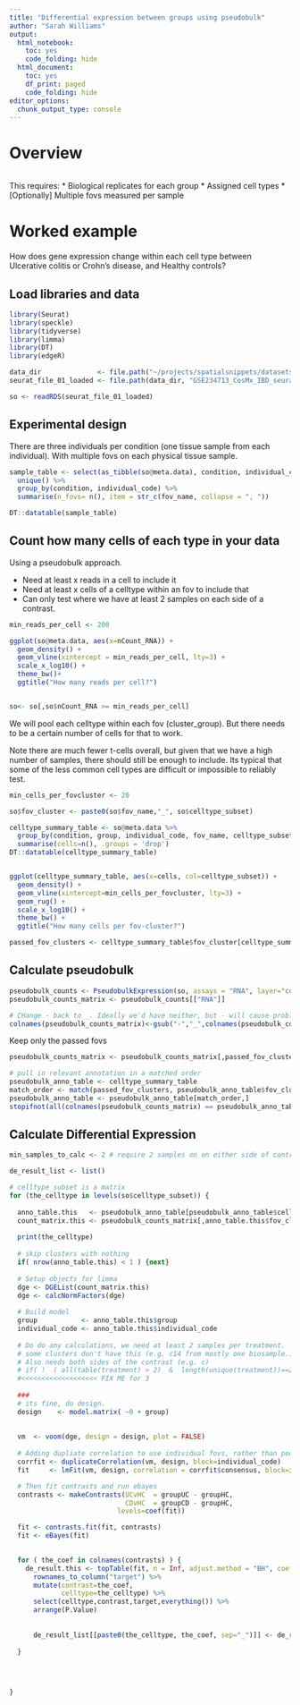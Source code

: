 ```yaml
---
title: "Differential expression between groups using pseudobulk"
author: "Sarah Williams"
output:
  html_notebook: 
    toc: yes
    code_folding: hide
  html_document:
    toc: yes
    df_print: paged
    code_folding: hide
editor_options:
  chunk_output_type: console
---
```


<!-- keywords

insituspatial
seurat
de
test

-->

# Overview



<IMAGE HERE>

This requires:
* Biological replicates for each group
* Assigned cell types
* [Optionally] Multiple fovs measured per sample





# Worked example 

How does gene expression change within each cell type between Ulcerative colitis or Crohn's disease, and Healthy controls?

## Load libraries and data

```r
library(Seurat)
library(speckle)
library(tidyverse)
library(limma)
library(DT)
library(edgeR)
```

```r
data_dir              <- file.path("~/projects/spatialsnippets/datasets/GSE234713_IBDcosmx_GarridoTrigo2023/processed_data") 
seurat_file_01_loaded <- file.path(data_dir, "GSE234713_CosMx_IBD_seurat_01_loaded.RDS")
```


```r
so <- readRDS(seurat_file_01_loaded)
```

## Experimental design

<!-- Move this to own page? --->

There are three individuals per condition (one tissue sample from each individual). With multiple fovs on each physical tissue sample.
```r
sample_table <- select(as_tibble(so@meta.data), condition, individual_code, fov_name) %>%
  unique() %>% 
  group_by(condition, individual_code) %>% 
  summarise(n_fovs= n(), item = str_c(fov_name, collapse = ", "))

DT::datatable(sample_table)
```






## Count how many cells of each type in your data

Using a pseudobulk approach.


* Need at least x reads in a cell to include it
* Need at least x cells of a celltype within an fov to include that
* Can only test where we have at least 2 samples on each side of a contrast.


```r
min_reads_per_cell <- 200

ggplot(so@meta.data, aes(x=nCount_RNA)) +
  geom_density() +
  geom_vline(xintercept = min_reads_per_cell, lty=3) +
  scale_x_log10() +
  theme_bw()+
  ggtitle("How many reads per cell?")


so<- so[,so$nCount_RNA >= min_reads_per_cell]
```



We will pool each celltype within each fov (cluster_group). But there needs to be a certain number of cells for that to work.


Note there are much fewer t-cells overall, but given that we have a high number of samples, there should still be enough to include.  Its typical that some of the less common cell types are difficult or impossible to reliably test.

```r
min_cells_per_fovcluster <- 20

so$fov_cluster <- paste0(so$fov_name,"_", so$celltype_subset)

celltype_summary_table <- so@meta.data %>% 
  group_by(condition, group, individual_code, fov_name, celltype_subset, fov_cluster) %>%
  summarise(cells=n(), .groups = 'drop')
DT::datatable(celltype_summary_table)



```


```r
ggplot(celltype_summary_table, aes(x=cells, col=celltype_subset)) +
  geom_density() +
  geom_vline(xintercept=min_cells_per_fovcluster, lty=3) +
  geom_rug() +
  scale_x_log10() +
  theme_bw() +
  ggtitle("How many cells per fov-cluster?")
```


```r
passed_fov_clusters <- celltype_summary_table$fov_cluster[celltype_summary_table$cells >= min_cells_per_fovcluster]
```

## Calculate pseudobulk


```r
pseudobulk_counts <- PseudobulkExpression(so, assays = "RNA", layer="counts",  method = 'aggregate', group.by = 'fov_cluster')
pseudobulk_counts_matrix <- pseudobulk_counts[["RNA"]]

# CHange - back to _. Ideally we'd have neither, but - will cause problems later
colnames(pseudobulk_counts_matrix)<-gsub("-","_",colnames(pseudobulk_counts_matrix))

```

Keep only the passed fovs
```r
pseudobulk_counts_matrix <- pseudobulk_counts_matrix[,passed_fov_clusters]

# pull in relevant annotation in a matched order
pseudobulk_anno_table <- celltype_summary_table
match_order <- match(passed_fov_clusters, pseudobulk_anno_table$fov_cluster)
pseudobulk_anno_table <- pseudobulk_anno_table[match_order,]
stopifnot(all(colnames(pseudobulk_counts_matrix) == pseudobulk_anno_table$fov_cluster  ))


```


## Calculate Differential Expression


```r
min_samples_to_calc <- 2 # require 2 samples on on either side of contrast

de_result_list <- list()

# celltype_subset is a matrix
for (the_celltype in levels(so$celltype_subset)) {
  
  anno_table.this   <- pseudobulk_anno_table[pseudobulk_anno_table$celltype_subset == the_celltype,]
  count_matrix.this <- pseudobulk_counts_matrix[,anno_table.this$fov_cluster]
 
  print(the_celltype)
  
  # skip clusters with nothing 
  if( nrow(anno_table.this) < 1 ) {next}
  
  # Setup objects for limma
  dge <- DGEList(count_matrix.this)
  dge <- calcNormFactors(dge)
  
  # Build model
  group           <- anno_table.this$group
  individual_code <- anno_table.this$individual_code
  
  # Do do any calculations, we need at least 2 samples per treatment.
  # some clusters don't have this (e.g. c14 from mostly one biosample.)
  # Also needs both sides of the contrast (e.g. c)
  # if( !  ( all(table(treatment) > 2)  &  length(unique(treatment))==2 ) ) {next}
  #<<<<<<<<<<<<<<<<<<< FIX ME for 3
  
  ###
  # its fine, do design.  
  design    <- model.matrix( ~0 + group)
 
  
  vm  <- voom(dge, design = design, plot = FALSE)
  
  # Adding dupliate correlation to use individual fovs, rather than pooled per biosample
  corrfit <- duplicateCorrelation(vm, design, block=individual_code)
  fit     <- lmFit(vm, design, correlation = corrfit$consensus, block=individual_code) 

  # Then fit contrasts and run ebayes
  contrasts <- makeContrasts(UCvHC  = groupUC - groupHC, 
                             CDvHC  = groupCD - groupHC,
                           levels=coef(fit))

  fit <- contrasts.fit(fit, contrasts)
  fit <- eBayes(fit)

  
  for ( the_coef in colnames(contrasts) ) {
    de_result.this <- topTable(fit, n = Inf, adjust.method = "BH", coef = the_coef) %>%
      rownames_to_column("target") %>%
      mutate(contrast=the_coef,
             celltype=the_celltype) %>%
      select(celltype,contrast,target,everything()) %>%
      arrange(P.Value)
    
    
      de_result_list[[paste0(the_celltype, the_coef, sep="_")]] <- de_result.this
    
  }

  

 
}

```
